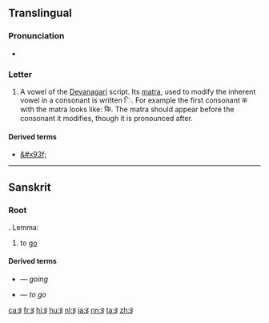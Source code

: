 {{Devanagari character info|hex=0907|name=DEVANAGARI LETTER I|image=[[File:Deva-i.png|100px]]}}
{{also|ड|ड़|ङ}}
==Translingual==

===Pronunciation===
* {{IPA|/i/|/ɪ/|lang=mul}} {{qualifier|may vary by language}}

===Letter===
{{mul-Deva|i}}

# A vowel of the [[Devanagari]] script.  Its [[matra]], used to modify the inherent vowel in a consonant is written &#x093F;.  For example the first consonant क with the matra looks like: कि.  The matra should appear before the consonant it modifies, though it is pronounced after.

====Derived terms====
* [[&#x93f;]]

----

==Sanskrit==

===Root===
{{head|sa|root|sc=Deva|tr=√i}}. Lemma: {{term|एति|sc=Deva|tr=eti|lang=sa}}

# to [[go]]

====Derived terms====
* {{term|sc=Deva|अय|tr=aya|lang=sa}} &mdash; ''going''
* {{term|sc=Deva|एति|tr=eti|lang=sa}} &mdash; ''to go''

[[ca:इ]]
[[fr:इ]]
[[hi:इ]]
[[hu:इ]]
[[nl:इ]]
[[ja:इ]]
[[nn:इ]]
[[ta:इ]]
[[zh:इ]]